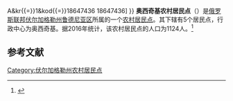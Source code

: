 {{Infobox Settlement
| official_name = 奥西奇基农村居民点
| native_name = Осичковское сельское поселение
| settlement_type = [[农村居民点|农村居民点]]
| subdivision_type = [[国家|国家]]
| subdivision_type1 = [[州_(俄罗斯)|州]]
| subdivision_type2 = [[区_(苏联)|区]]
| subdivision_name = {{RUS}}
| subdivision_name1 = [[伏尔加格勒州|伏尔加格勒州]]
| subdivision_name2 = [[鲁德尼亚区|鲁德尼亚区]]
| seat_type = 行政中心
| seat = 奥西奇基
| population_as_of=2016
| population_footnotes = <ref name=stat />
| population_total = 1124
| coordinates_display = inline,title
| latd = 50 | latm = 57 | lats = 01 | latNS = N
| longd = 44 | longm = 30 | longs = 16 | longEW = E
| timezone = [[莫斯科时间|MSK]]
| utc_offset = +3
| blank_name = [[俄罗斯市政土地区划代码|OKTMO编码]]
| blank_info = [http://classif.spb.ru/classificators/view/tma.php?st{{=}}A&kr{{=}}1&kod{{=}}18647436 18647436]
}}
'''奥西奇基农村居民点'''（{{lang-ru|Осичковское сельское поселение}}）是[[俄罗斯联邦|俄罗斯联邦]][[伏尔加格勒州|伏尔加格勒州]][[鲁德尼亚区|鲁德尼亚区]]所属的一个[[农村居民点|农村居民点]]。其下辖有5个居民点，行政中心为奥西奇基。据2016年统计，该农村居民点的人口为1124人。<ref name=stat>{{cite web | url = http://www.gks.ru/free_doc/doc_2016/bul_dr/mun_obr2016.rar | title = Численность населения Российской Федерации по муниципальным образованиям на 1 января 2016 года | language = ru | accessdate = 2016-12-20 | archive-date = 2019-05-13 | archive-url = https://web.archive.org/web/20190513150350/http://www.gks.ru/free_doc/doc_2016/bul_dr/mun_obr2016.rar | dead-url = no }}</ref>

== 参考文献 ==
{{reflist}}

{{Russia-stub}}

[[Category:伏尔加格勒州农村居民点|Category:伏尔加格勒州农村居民点]]